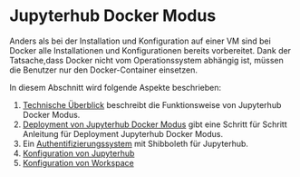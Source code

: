# Jupyterhub Docker Modus

Anders als bei der Installation und Konfiguration auf einer VM sind bei Docker alle Installationen und Konfigurationen bereits vorbereitet. 
Dank der Tatsache,dass Docker nicht vom Operationssystem abhängig ist, müssen die Benutzer nur den Docker-Container einsetzen.

In diesem Abschnitt wird folgende Aspekte beschrieben:

1. [Technische Überblick](/Technische_Überblick) beschreibt die Funktionsweise von Jupyterhub Docker Modus.
2. [Deployment von Jupyterhub Docker Modus](/Deploy) gibt eine Schritt für Schritt Anleitung für Deployment Jupyterhub Docker Modus.
3. Ein [Authentifizierungssystem](/Shibboleth) mit Shibboleth für Jupyterhub.
4. [Konfiguration von Jupyterhub](/Hub)
5. [Konfiguration von Workspace](/Lab)
